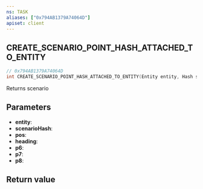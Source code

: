 ```yaml
---
ns: TASK
aliases: ["0x794AB1379A74064D"]
apiset: client
---
```

## CREATE_SCENARIO_POINT_HASH_ATTACHED_TO_ENTITY

```c
// 0x794AB1379A74064D
int CREATE_SCENARIO_POINT_HASH_ATTACHED_TO_ENTITY(Entity entity, Hash scenarioHash, Vector3 pos, float heading, Any p6, Any p7, BOOL p8);
```

Returns scenario

## Parameters
* **entity**:
* **scenarioHash**:
* **pos**:
* **heading**:
* **p6**:
* **p7**:
* **p8**:

## Return value